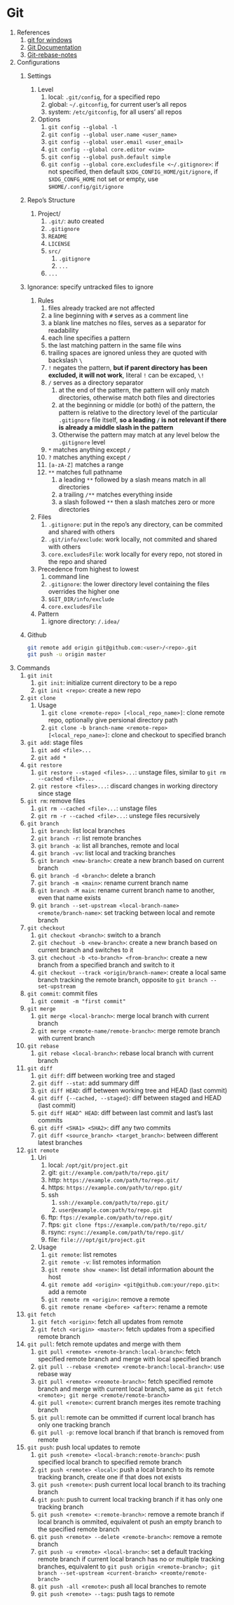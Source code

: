 # Git

1. References
    1. [git for windows](https://git-scm.com/download/win)
    2. [Git Documentation](https://git-scm.com/doc)
    3. [Git-rebase-notes](https://blog.yorkxin.org/posts/git-rebase.html)
2. Configurations
    1. Settings
        1. Level
            1. local: `.git/config`, for a specified repo
            2. global: `~/.gitconfig`, for current user's all repos
            3. system: `/etc/gitconfig`, for all users' all repos
        2. Options
            1. `git config --global -l`
            2. `git config --global user.name <user_name>`
            3. `git config --global user.email <user_email>`
            4. `git config --global core.editor <vim>`
            5. `git config --global push.default simple`
            6. `git config --global core.excludesfile <~/.gitignore>`: if not specified, then default `$XDG_CONFIG_HOME/git/ignore`, if `$XDG_CONFG_HOME` not set or empty, use `$HOME/.config/git/ignore`
    2. Repo's Structure
        1. Project/
            1. `.git/`: auto created
            2. `.gitignore`
            3. `README`
            4. `LICENSE`
            5. `src/`
                1. `.gitignore`
                2. `...`
            6. `...`
    3. Ignorance: specify untracked files to ignore
        1. Rules
            1. files already tracked are not affected
            2. a line beginning with `#` serves as a comment line
            3. a blank line matches no files, serves as a separator for readability
            4. each line specifies a pattern
            5. the last matching pattern in the same file wins
            6. trailing spaces are ignored unless they are quoted with backslash `\ `
            7. `!` negates the pattern, **but if parent directory has been excluded, it will not work**, literal `!` can be excaped, `\!`
            8. `/` serves as a directory separator
                1. at the end of the pattern, the pattern will only match directories, otherwise match both files and directories
                2. at the beginning or middle (or both) of the pattern, the pattern is relative to the directory level of the particular `.gitignore` file itself, **so a leading `/` is not relevant if there is already a middle slash in the pattern**
                3. Otherwise the pattern may match at any level below the `.gitignore` level
            9. `*` matches anything except `/`
            10. `?` matches anything except `/`
            11. `[a-zA-Z]` matches a range
            12. `**` matches full pathname
                1. a leading `**` followed by a slash means match in all directories
                2. a trailing `/**` matches everything inside
                3. a slash followed `**` then a slash matches zero or more directories
        2. Files
            1. `.gitignore`: put in the repo's any directory, can be commited and shared with others
            2. `.git/info/exclude`: work locally, not commited and shared with others
            3. `core.excludesFile`: work locally for every repo, not stored in the repo and shared
        3. Precedence from highest to lowest
            1. command line
            2. `.gitignore`: the lower directory level containing the files overrides the higher one
            3. `$GIT_DIR/info/exclude`
            4. `core.excludesFile`
        4. Pattern
            1. ignore directory: `/.idea/`
    4. Github

        ```sh
        git remote add origin git@github.com:<user>/<repo>.git
        git push -u origin master
        ```
3. Commands
    1. `git init`
        1. `git init`: initialize current directory to be a repo
        2. `git init <repo>`: create a new repo
    2. `git clone`
        1. Usage
            1. `git clone <remote-repo> [<local_repo_name>]`: clone remote repo, optionally give persional directory path
            2. `git clone -b branch-name <remote-repo> [<local_repo_name>]`: clone and checkout to specified branch
    3. `git add`: stage files
        1. `git add <file>...`
        2. `git add *`
    4. `git restore`
        1. `git restore --staged <files>...`: unstage files, similar to `git rm --cached <file>...`
        2. `git restore <files>...`: discard changes in working directory since stage
    5. `git rm`: remove files
        1. `git rm --cached <file>...`: unstage files
        2. `git rm -r --cached <file>...`: unstege files recursively
    6. `git branch`
        1. `git branch`: list local branches 
        2. `git branch -r`: list remote branches 
        3. `git branch -a`: list all branches, remote and local 
        4. `git branch -vv`: list local and tracking branches 
        5. `git branch <new-branch>`: create a new branch based on current branch 
        6. `git branch -d <branch>`: delete a branch
        7. `git branch -m <main>`: rename current branch name
        8. `git branch -M main`: rename current branch name to another, even that name exists
        9. `git branch --set-upstream <local-branch-name> <remote/branch-name>`: set tracking between local and remote branch 
    7. `git checkout`
        1. `git checkout <branch>`: switch to a branch 
        2. `git chechout -b <new-branch>`: create a new branch based on current branch and switches to it
        3. `git chechout -b <to-branch> <from-branch>`: create a new branch from a specified branch and switch to it
        4. `git checkout --track <origin/branch-name>`: create a local same branch tracking the remote branch, opposite to `git branch --set-upstream`
    8. `git commit`: commit files
        1. `git commit -m "first commit"`
    9. `git merge`
        1. `git merge <local-branch>`: merge local branch with current branch
        2. `git merge <remote-name/remote-branch>`: merge remote branch with current branch
    10. `git rebase`
        1. `git rebase <local-branch>`: rebase local branch with current branch
    11. `git diff`
        1. `git diff`: diff between working tree and staged
        2. `git diff --stat`: add summary diff
        3. `git diff HEAD`: diff between working tree and HEAD (last commit)
        4. `git diff {--cached, --staged}`: diff between staged and HEAD (last commit)
        5. `git diff HEAD^ HEAD`: diff between last commit and last's last commits
        6. `git diff <SHA1> <SHA2>`: diff any two commits
        7. `git diff <source_branch> <target_branch>`: between different latest branches
    12. `git remote`
        1. Uri
            1. local: `/opt/git/project.git`
            2. git: `git://example.com/path/to/repo.git/`
            3. http: `https://example.com/path/to/repo.git/`
            4. https: `https://example.com/path/to/repo.git/`
            5. ssh
                1. `ssh://example.com/path/to/repo.git/`
                2. `user@example.com:path/to/repo.git`
            6. ftp: `ftps://example.com/path/to/repo.git/`
            7. ftps: `git clone ftps://example.com/path/to/repo.git/`
            8. rsync: `rsync://example.com/path/to/repo.git/`
            9. file: `file:///opt/git/project.git`
        2. Usage
            1. `git remote`: list remotes
            2. `git remote -v`: list remotes information 
            3. `git remote show <name>`: list detail information abount the host
            4. `git remote add <origin> <git@github.com:your/repo.git>`: add a remote 
            5. `git remote rm <origin>`: remove a remote 
            6. `git remote rename <before> <after>`: rename a remote 
    13. `git fetch`
        1. `git fetch <origin>`: fetch all updates from remote
        2. `git fetch <origin> <master>`: fetch updates from a specified remote branch
    14. `git pull`: fetch remote updates and merge with them
        1. `git pull <remote> <remote-branch:local-branch>`: fetch specified remote branch and merge with local specified branch
        2. `git pull --rebase <remote> <remote-branch:local-branch>`: use rebase way
        3. `git pull <remote> <reomote-branch>`: fetch specified remote branch and merge with current local branch, same as `git fetch <remote>; git merge <remote/remote-branch>`
        4. `git pull <remote>`: current branch merges ites remote traching branch
        5. `git pull`: remote can be ommitted if current local branch has only one tracking branch
        6. `git pull -p`: remove local branch if that branch is removed from remote
    15. `git push`: push local updates to remote
        1. `git push <remote> <local-branch:remote-branch>`: push specified local branch to specified remote branch
        2. `git push <remote> <local>`: push a local branch to its remote tracking branch, create one if that does not exists
        3. `git push <remote>`: push current local local branch to its traching branch
        4. `git push`: push to current local tracking branch if it has only one tracking branch
        5. `git push <remote> <:remote-branch>`: remove a remote branch if local branch is ommited, equivalent ot push an empty branch to the specified remote branch
        6. `git push <remote> --delete <remote-branch>`: remove a remote branch
        7. `git push -u <remote> <local-branch>`: set a default tracking remote branch if current local branch has no or multiple tracking branches, equivalent to `git push origin <remote-branch>; git branch --set-upstream <current-branch> <reomte/remote-branch>`
        8. `git push -all <remote>`: push all local branches to remote
        9. `git push <remote> --tags`: push tags to remote
